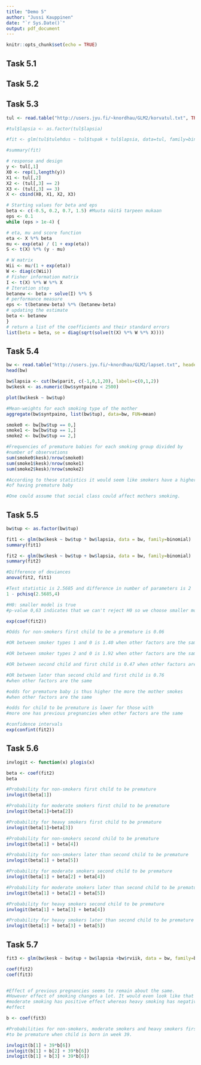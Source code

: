 ```yaml
---
title: "Demo 5"
author: "Jussi Kauppinen"
date: "`r Sys.Date()`"
output: pdf_document
---
```


```r
knitr::opts_chunk$set(echo = TRUE)
```

## Task 5.1

\begin{equation}
\begin{split}
L(\pi_1,...,\pi_k) &= \prod_{i=1}^k \binom{n_i}{y_i} \pi_i^{i_i} (1 - \pi_i)^{n_i-y_i}\\
l((\pi_1,...,\pi_k) &= \sum_{i=1}^k \left[ \log\binom{n_i}{y_i} + y_i \log \pi_i + (n_i - y_i) \log(1-\pi_i) \right]\\
&= \sum_{i=1}^k \left[ \log\binom{n_i}{y_i} + n_i \log (1-\pi_i) + y_i \log \left( \frac{\pi_i}{1-\pi_i}\right) \right]\\
&= \sum_{i=1}^k \left[ \log\binom{n_i}{y_i} - n_i \log (1+e^{x_i^T \beta}) + y_i x_i^T \beta \right]\\
\frac{\partial}{\partial \beta_j} l(\beta) &= \sum_{i=1}^k -n_i \frac{x_{ij}e^{x_i^T \beta}}{1+e^{x_i^T \beta}} + y_i x_i^T \beta\\
&= \sum_{i=1}^k x_{ij} \left( y_i - n_i \frac{e^{x_i^T \beta}}{1+e^{x_i^T \beta}} \right)\\
&= \sum_{i=1}^k x_{ij} ( y_i - n_i \pi_i )\\
\end{split}
\end{equation}



## Task 5.2

\begin{equation}
\begin{split}
D &= 2(l(y_1,...,y_k) - l(\hat y_1,...,\hat y_k))\\
&= 2\sum_{i=1}^k y_i \log y_i + (1 - y_i) \log (1 - y_i) - y_i \log \hat y_i - (1 - y_i) \log (1 - \hat y_i)\\
&= 2\sum_{i=1}^k y_i \log \left( \frac{y_i}{\hat y_i} \right) + (1 - y_i) \log \left( \frac{1-y_i}{1-\hat y_i} \right)\\
\end{split}
\end{equation}

## Task 5.3

```r
tul <- read.table("http://users.jyu.fi/~knordhau/GLM2/korvatul.txt", TRUE)

#tul$lapsia <- as.factor(tul$lapsia)

#fit <- glm(tul$tulehdus ~ tul$tupak + tul$lapsia, data=tul, family=binomial)

#summary(fit)

# response and design
y <- tul[,1]
X0 <- rep(1,length(y))
X1 <- tul[,2]
X2 <- (tul[,3] == 2)
X3 <- (tul[,3] == 3)
X <- cbind(X0, X1, X2, X3)

# Starting values for beta and eps
beta <- c(-0.5, 0.2, 0.7, 1.5) #Muuta näitä tarpeen mukaan
eps <- 0.1
while (eps > 1e-4) {

# eta, mu and score function
eta <- X %*% beta
mu <- exp(eta) / (1 + exp(eta))
S <- t(X) %*% (y - mu)

# W matrix
Wii <- mu/(1 + exp(eta))
W <- diag(c(Wii))
# Fisher information matrix
I <- t(X) %*% W %*% X
# Iteration step
betanew <- beta + solve(I) %*% S
# performance measure
eps <- t(betanew-beta) %*% (betanew-beta)
# updating the estimate
beta <- betanew
}
# return a list of the coefficients and their standard errors
list(beta = beta, se = diag(sqrt(solve(t(X) %*% W %*% X))))
```


## Task 5.4

```r
bw <- read.table("http://users.jyu.fi/~knordhau/GLM2/lapset.txt", header=TRUE)
head(bw)

bw$lapsia <- cut(bw$parit, c(-1,0,1,20), labels=c(0,1,2))
bw$kesk <- as.numeric(bw$syntpaino < 2500)

plot(bw$kesk ~ bw$tup)

#Mean-weights for each smoking type of the mother
aggregate(bw$syntpaino, list(bw$tup), data=bw, FUN=mean)

smoke0 <- bw[bw$tup == 0,]
smoke1 <- bw[bw$tup == 1,]
smoke2 <- bw[bw$tup == 2,]

#Frequencies of premature babies for each smoking group divided by
#number of observations
sum(smoke0$kesk)/nrow(smoke0)
sum(smoke1$kesk)/nrow(smoke1)
sum(smoke2$kesk)/nrow(smoke2)

#According to these statistics it would seem like smokers have a higher risk
#of having premature baby

#One could assume that social class could affect mothers smoking.

```


## Task 5.5

```r
bw$tup <- as.factor(bw$tup)

fit1 <- glm(bw$kesk ~ bw$tup * bw$lapsia, data = bw, family=binomial)
summary(fit1)

fit2 <- glm(bw$kesk ~ bw$tup + bw$lapsia, data = bw, family=binomial)
summary(fit2)

#Difference of deviances
anova(fit2, fit1)

#Test statistic is 2.5685 and difference in number of parameters is 2
1 - pchisq(2.5685,4)

#H0: smaller model is true
#p-value 0,63 indicates that we can't reject H0 so we choose smaller model

exp(coef(fit2))

#Odds for non-smokers first child to be a premature is 0.06

#OR between smoker types 1 and 0 is 1.40 when other factors are the same

#OR between smoker types 2 and 0 is 1.92 when other factors are the same

#OR between second child and first child is 0.47 when other factors are the same

#OR between later than second child and first child is 0.76 
#when other factors are the same

#odds for premature baby is thus higher the more the mother smokes
#when other factors are the same

#odds for child to be premature is lower for those with
#more one has previous pregnancies when other factors are the same

#confidence intervals
exp(confint(fit2))

```


## Task 5.6

```r
invlogit <- function(x) plogis(x)

beta <- coef(fit2)
beta

#Probability for non-smokers first child to be premature
invlogit(beta[1])

#Probability for moderate smokers first child to be premature
invlogit(beta[1]+beta[2])

#Probability for heavy smokers first child to be premature
invlogit(beta[1]+beta[3])

#Probability for non-smokers second child to be premature
invlogit(beta[1] + beta[4])

#Probability for non-smokers later than second child to be premature
invlogit(beta[1] + beta[5])

#Probability for moderate smokers second child to be premature
invlogit(beta[1] + beta[2] + beta[4])

#Probability for moderate smokers later than second child to be premature
invlogit(beta[1] + beta[2] + beta[5])

#Probability for heavy smokers second child to be premature
invlogit(beta[1] + beta[3] + beta[4])

#Probability for heavy smokers later than second child to be premature
invlogit(beta[1] + beta[3] + beta[5])
```

## Task 5.7

```r
fit3 <- glm(bw$kesk ~ bw$tup + bw$lapsia +bw$rviik, data = bw, family=binomial)

coef(fit2)
coef(fit3)


#Effect of previous pregnancies seems to remain about the same.
#However effect of smoking changes a lot. It would even look like that
#moderate smoking has positive effect whereas heavy smoking has negative
#effect

b <- coef(fit3)

#Probabilities for non-smokers, moderate smokers and heavy smokers first child
#to be premature when child is born in week 39.

invlogit(b[1] + 39*b[6])
invlogit(b[1] + b[2] + 39*b[6])
invlogit(b[1] + b[3] + 39*b[6])
```

